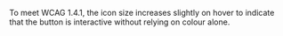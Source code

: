 To meet WCAG 1.4.1, the icon size increases slightly on hover to indicate that the button is interactive without relying on colour alone.

